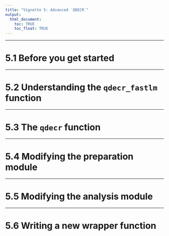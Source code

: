 ```yaml
---
title: "Vignette 5: Advanced `QDECR`"
output: 
  html_document:
    toc: TRUE
    toc_float: TRUE
---
```


---

# 5.1 Before you get started

---

# 5.2 Understanding the `qdecr_fastlm` function

---

# 5.3 The `qdecr` function

---

# 5.4 Modifying the preparation module

--- 

# 5.5 Modifying the analysis module

---

# 5.6 Writing a new wrapper function